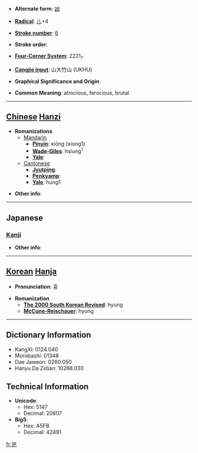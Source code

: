 * '''Alternate form''': [[凶]]

* '''[[Wiktionary:Chinese radical index| Radical]]''': [[Wiktionary:Chinese radical index 儿|儿]]+4

* '''[[Wiktionary:Chinese total strokes index|Stroke number]]''': [[Wiktionary:Chinese total strokes index 6|6]]

* '''Stroke order''': 

* '''[[Wiktionary:Chinese four corner index|Four-Corner System]]''': 2221<sub>7</sub>

* '''[[Wiktionary:Chinese Cangjie index|Cangjie input]]''': 山大竹山 (UKHU)

* '''Graphical Significance and Origin''': 

* '''Common Meaning''': atrocious, ferocious, brutal

----

== [[Chinese]] [[Hanzi]] ==

* '''Romanizations'''
** [[Mandarin]]
*** '''[[Pinyin]]''': xiōng (xiong1)
*** '''[[Wade-Giles]]''': hsiung<sup>1</sup>
*** '''[[Yale]]''': 
**[[Cantonese]]
***'''[[Jyutping]]''':
***'''[[Penkyamp]]''': 
***'''[[Yale]]''': hung1

* '''Other info''': 

----

==Japanese==
===[[Kanji]]===
{{kanji|on readings=[[きょう]] (kyō)|kun readings=[[おそれる]] (osoreru)}}

* '''Other info''':  

----

== [[Korean]] [[Hanja]] ==

* '''Pronunciation''': 흉

* '''Romanization'''
** '''[[The 2000 South Korean Revised Romanization|The 2000 South Korean Revised]]''': hyung
** '''[[McCune-Reischauer]]''': hyung

----

== Dictionary Information ==

* KangXi: 0124.040
* Morobashi: 01348
* Dae Jaweon: 0260.050
* Hanyu Da Zidian: 10268.030

== Technical Information ==

* '''Unicode''':
** Hex: 5147
** Decimal: 20807
* '''Big5''':
** Hex: A5FB
** Decimal: 42491

[[fr:兇]]
